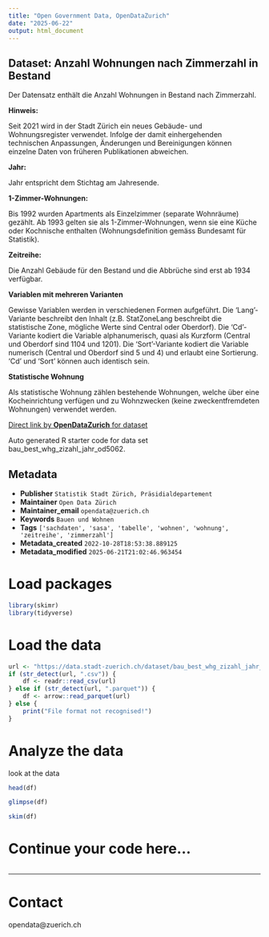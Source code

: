 ```yaml
---
title: "Open Government Data, OpenDataZurich"
date: "2025-06-22"
output: html_document
---
```


## Dataset: Anzahl Wohnungen nach Zimmerzahl in Bestand

Der Datensatz enthält die Anzahl Wohnungen in Bestand nach Zimmerzahl.

**Hinweis:**


Seit 2021 wird in der Stadt Zürich ein neues Gebäude- und Wohnungsregister verwendet. Infolge der damit einhergehenden technischen Anpassungen, Änderungen und Bereinigungen können einzelne Daten von früheren Publikationen abweichen.


[]()

**Jahr:**


Jahr entspricht dem Stichtag am Jahresende.


[]()

**1-Zimmer-Wohnungen:**


Bis 1992 wurden Apartments als Einzelzimmer (separate Wohnräume) gezählt. Ab 1993 gelten sie als 1-Zimmer-Wohnungen, wenn sie eine Küche oder Kochnische enthalten (Wohnungsdefinition gemäss Bundesamt für Statistik).


[]()

**Zeitreihe:**

Die Anzahl Gebäude für den Bestand und die Abbrüche sind erst ab 1934 verfügbar.

[]()

**Variablen mit mehreren Varianten**


Gewisse Variablen werden in verschiedenen Formen aufgeführt. Die 'Lang'-Variante beschreibt den Inhalt (z.B. StatZoneLang beschreibt die statistische Zone, mögliche Werte sind Central oder Oberdorf). Die 'Cd'-Variante kodiert die Variable alphanumerisch, quasi als Kurzform (Central und Oberdorf sind 1104 und 1201). Die 'Sort'-Variante kodiert die Variable numerisch (Central und Oberdorf sind 5 und 4) und erlaubt eine Sortierung. 'Cd' und 'Sort' können auch identisch sein.


[]()

**Statistische Wohnung**


Als statistische Wohnung zählen bestehende Wohnungen, welche über eine Kocheinrichtung verfügen und zu Wohnzwecken (keine zweckentfremdeten Wohnungen) verwendet werden.


[]()



[Direct link by **OpenDataZurich** for dataset](https://data.stadt-zuerich.ch/dataset/bau_best_whg_zizahl_jahr_od5062)

Auto generated R starter code for data set bau_best_whg_zizahl_jahr_od5062.

## Metadata

- **Publisher** `Statistik Stadt Zürich, Präsidialdepartement`
- **Maintainer** `Open Data Zürich`
- **Maintainer_email** `opendata@zuerich.ch`
- **Keywords** `Bauen und Wohnen`
- **Tags** `['sachdaten', 'sasa', 'tabelle', 'wohnen', 'wohnung', 'zeitreihe', 'zimmerzahl']`
- **Metadata_created** `2022-10-28T18:53:38.889125`
- **Metadata_modified** `2025-06-21T21:02:46.963454`


# Load packages

```r
library(skimr)
library(tidyverse)
```

# Load the data

```r
url <- "https://data.stadt-zuerich.ch/dataset/bau_best_whg_zizahl_jahr_od5062/download/BAU506OD5062.csv"
if (str_detect(url, ".csv")) {
    df <- readr::read_csv(url)
} else if (str_detect(url, ".parquet")) {
    df <- arrow::read_parquet(url)
} else {
    print("File format not recognised!")
}
```

# Analyze the data

look at the data
```r
head(df)
```

```r
glimpse(df)
```

```r
skim(df)
```

# Continue your code here...

```r

```

------------------------------------------------------------------------

# Contact

opendata@zuerich.ch
